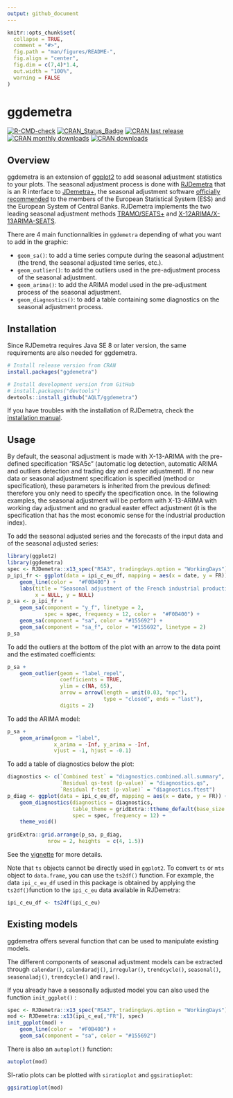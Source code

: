 ```yaml
---
output: github_document
---
```


<!-- README.md is generated from README.Rmd. Please edit that file -->

```r
knitr::opts_chunk$set(
  collapse = TRUE,
  comment = "#>",
  fig.path = "man/figures/README-",
  fig.align = "center",
  fig.dim = c(7,4)*1.4,
  out.width = "100%",
  warning = FALSE
)
```

# ggdemetra <img src="man/figures/logo.png" align="right" alt="" />

[![R-CMD-check](https://github.com/AQLT/ggdemetra/workflows/R-CMD-check/badge.svg)](https://github.com/AQLT/ggdemetra/actions)
[![CRAN_Status_Badge](https://www.r-pkg.org/badges/version/ggdemetra)](https://cran.r-project.org/package=ggdemetra)
[![CRAN last release](https://www.r-pkg.org/badges/last-release/ggdemetra)](https://cran.r-project.org/package=ggdemetra)
[![CRAN monthly downloads](https://cranlogs.r-pkg.org/badges/ggdemetra?color=lightgrey)](https://cran.r-project.org/package=ggdemetra)
[![CRAN downloads](https://cranlogs.r-pkg.org/badges/grand-total/ggdemetra?color=lightgrey)](https://cran.r-project.org/package=ggdemetra)

## Overview

ggdemetra is an extension of [ggplot2](https://github.com/tidyverse/ggplot2) to add seasonal adjustment statistics to your plots. 
The seasonal adjustment process is done with [RJDemetra](https://github.com/rjdverse/rjdemetra) that is an R interface to [JDemetra+](https://github.com/jdemetra/jdemetra-app), the seasonal adjustment software [officially recommended](https://wayback.archive-it.org/12090/20240102173448/https://cros-legacy.ec.europa.eu/system/files/Jdemetra_%20release.pdf) to the members of the European Statistical System (ESS) and the European System of Central Banks. RJDemetra implements the two leading seasonal adjustment methods [TRAMO/SEATS+](https://gretl.sourceforge.net/tramo/tramo-seats.html) and [X-12ARIMA/X-13ARIMA-SEATS](https://www.census.gov/data/software/x13as.html).

There are 4 main functionnalities in `ggdemetra` depending of what you want to add in the graphic:

- `geom_sa()`: to add a time series compute during the seasonal adjustment (the trend, the seasonal adjusted time series, etc.).  
- `geom_outlier()`: to add the outliers used in the pre-adjustment process of the seasonal adjustment.
- `geom_arima()`: to add the ARIMA model  used in the pre-adjustment process of the seasonal adjustment.
- `geom_diagnostics()`: to add a table containing some diagnostics on the seasonal adjustment process.

## Installation

Since RJDemetra requires Java SE 8 or later version, the same requirements are also needed for ggdemetra.

```r
# Install release version from CRAN
install.packages("ggdemetra")

# Install development version from GitHub
# install.packages("devtools")
devtools::install_github("AQLT/ggdemetra")
```

If you have troubles with the installation of RJDemetra, check the [installation manual](https://github.com/rjdverse/rjdemetra/wiki/Installation-manual).

## Usage

By default, the seasonal adjustment is made with X-13-ARIMA with the pre-defined specification "RSA5c"  (automatic log detection, automatic ARIMA and outliers detection and trading day and easter adjustment). 
If no new data or seasonal adjustment specification is specified (method or specification), these parameters is inherited from the previous defined: therefore you only need to specify the specification once. 
In the following examples, the seasonal adjustment will be perform with X-13-ARIMA with working day adjustment and no gradual easter effect adjustment (it is the specification that has the most economic sense for the industrial production index).

To add the seasonal adjusted series and the forecasts of the input data and of the seasonal adjusted series:
```r
library(ggplot2)
library(ggdemetra)
spec <- RJDemetra::x13_spec("RSA3", tradingdays.option = "WorkingDays")
p_ipi_fr <- ggplot(data = ipi_c_eu_df, mapping = aes(x = date, y = FR)) +
    geom_line(color =  "#F0B400") +
    labs(title = "Seasonal adjustment of the French industrial production index",
         x = NULL, y = NULL)
p_sa <- p_ipi_fr +
    geom_sa(component = "y_f", linetype = 2,
            spec = spec, frequency = 12, color =  "#F0B400") + 
    geom_sa(component = "sa", color = "#155692") +
    geom_sa(component = "sa_f", color = "#155692", linetype = 2)
p_sa
```

To add the outliers at the bottom of the plot with an arrow to the data point and the estimated coefficients:
```r
p_sa + 
    geom_outlier(geom = "label_repel",
                 coefficients = TRUE,
                 ylim = c(NA, 65), 
                 arrow = arrow(length = unit(0.03, "npc"),
                               type = "closed", ends = "last"),
                 digits = 2)
```

To add the ARIMA model:

```r
p_sa + 
    geom_arima(geom = "label",
               x_arima = -Inf, y_arima = -Inf, 
               vjust = -1, hjust = -0.1)
```

To add a table of diagnostics below the plot:
```r
diagnostics <- c(`Combined test` = "diagnostics.combined.all.summary",
                 `Residual qs-test (p-value)` = "diagnostics.qs",
                 `Residual f-test (p-value)` = "diagnostics.ftest")
p_diag <- ggplot(data = ipi_c_eu_df, mapping = aes(x = date, y = FR)) +
    geom_diagnostics(diagnostics = diagnostics,
                     table_theme = gridExtra::ttheme_default(base_size = 8),
                     spec = spec, frequency = 12) + 
    theme_void()
    
gridExtra::grid.arrange(p_sa, p_diag,
             nrow = 2, heights  = c(4, 1.5))
```

See the [vignette](https://aqlt.github.io/ggdemetra/articles/ggdemetra.html) for more details.

Note that `ts` objects cannot be directly used in `ggplot2`.
To convert `ts` or `mts` object to `data.frame`, you can use the `ts2df()` function.
For example, the data `ipi_c_eu_df` used in this package is obtained by applying the  `ts2df()`function to the `ipi_c_eu` data available in RJDemetra:
```r
ipi_c_eu_df <- ts2df(ipi_c_eu)
```


## Existing models

ggdemetra offers several function that can be used to manipulate existing models.

The different components of seasonal adjustment models can be extracted through  `calendar()`, `calendaradj()`, `irregular()`, `trendcycle()`, `seasonal()`, `seasonaladj()`, `trendcycle()` and `raw()`.

If you already have a seasonally adjusted model you can also used the function `init_ggplot()` :
```r
spec <- RJDemetra::x13_spec("RSA3", tradingdays.option = "WorkingDays")
mod <- RJDemetra::x13(ipi_c_eu[,"FR"], spec)
init_ggplot(mod) +
    geom_line(color =  "#F0B400") +
    geom_sa(component = "sa", color = "#155692")
```

There is also an `autoplot()` function:

```r
autoplot(mod)
```

SI-ratio plots can be plotted with `siratioplot` and `ggsiratioplot`:

```r
ggsiratioplot(mod)
```
